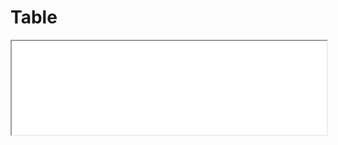 # Table

<iframe className="comp-preview"
  src="/prismal-react/preview/iframe.html?globals=&args=&id=commons-table--docs&viewMode=docs"
  width="100%"
/>